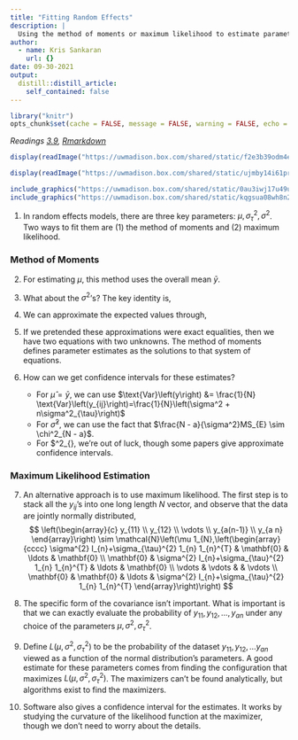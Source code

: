 ```yaml
---
title: "Fitting Random Effects"
description: |
  Using the method of moments or maximum likelihood to estimate parameters
author:
  - name: Kris Sankaran
    url: {}
date: 09-30-2021
output:
  distill::distill_article:
    self_contained: false
---
```


```r
library("knitr")
opts_chunk$set(cache = FALSE, message = FALSE, warning = FALSE, echo = TRUE)
```

_Readings [3.9](), [Rmarkdown]()_

```r
display(readImage("https://uwmadison.box.com/shared/static/f2e3b39odm4ejkyqinvpii24s9tegnqb.png"))
```


```r
display(readImage("https://uwmadison.box.com/shared/static/ujmby14i61prsex43i6drsgpgsu9lvjq.png"))
```


```r
include_graphics("https://uwmadison.box.com/shared/static/0au3iwj17u49ueqor5djqg58rensvmqo.png")
include_graphics("https://uwmadison.box.com/shared/static/kqgsua08wh8n2h6zhssbmxf4byldcq2o.png")
```

1. In random effects models, there are three key parameters: $\mu,
\sigma^2_{\tau}, \sigma^2$. Two ways to fit them are (1) the method of moments
and (2) maximum likelihood.

### Method of Moments

2. For estimating $\mu$, this method uses the overall mean $\bar{y}$.

3. What about the $\sigma^2$’s? The key identity is,
\begin{align*}
\mathbf{E}\left[MS_{\text{treatments}}\right] &= \sigma^2 + n \sigma_{\tau}^2 \\
\mathbf{E}\left[MS_{E}\right] &= \sigma^2
\end{align*}

4. We can approximate the expected values through,
\begin{align*}
MS_{\text{treatments} \approx \sigma^2 + n \sigma_{\tau}^2 \\
MS_{E} \approx \sigma^2
\end{align*}

5. If we pretended these approximations were exact equalities, then we have two
equations with two unknowns. The method of moments defines parameter estimates
as the solutions to that system of equations.
\begin{align}
\hat{\sigma}^2 &= MS_{E} \\
\hat{\sigma}^2_{\tau} &= \frac{1}{n}\left[MS_{\text{treatments}} - MS_{E}\right]
\end{align}

6. How can we get confidence intervals for these estimates?
    * For $\hat{\mu} = \bar{y}$, we can use $\text{Var}\left(y\right) &= \frac{1}{N} \text{Var}\left(y_{ij}\right)=\frac{1}{N}\left(\sigma^2 + n\sigma^2_{\tau}\right)$
    * For $\hat{\sigma}^2$, we can use the fact that $\frac{N - a}{\sigma^2}MS_{E} \sim \chi^2_{N - a}$.
    * For $\hat{\sigma}^2_{\tau}, we’re out of luck, though some papers give
    approximate confidence intervals.

### Maximum Likelihood Estimation

7. An alternative approach is to use maximum likelihood. The first step is to
stack all the $y_{ij}$’s into one long length $N$ vector, and observe that the
data are jointly normally distributed,
$$
\left(\begin{array}{c}
y_{11} \\
y_{12} \\
\vdots \\
y_{a(n-1)} \\
y_{a n}
\end{array}\right) \sim \mathcal{N}\left(\mu 1_{N},\left(\begin{array}{cccc}
\sigma^{2} I_{n}+\sigma_{\tau}^{2} 1_{n} 1_{n}^{T} & \mathbf{0} & \ldots & \mathbf{0} \\
\mathbf{0} & \sigma^{2} I_{n}+\sigma_{\tau}^{2} 1_{n} 1_{n}^{T} & \ldots & \mathbf{0} \\
\vdots & \vdots & & \vdots \\
\mathbf{0} & \mathbf{0} & \ldots & \sigma^{2} I_{n}+\sigma_{\tau}^{2} 1_{n} 1_{n}^{T}
\end{array}\right)\right)
$$

8. The specific form of the covariance isn’t important. What is important is
that we can exactly evaluate the probability of $y_{11}, y_{12},\dots, y_{an}$ under
any choice of the parameters $\mu, \sigma^2, \sigma^2_{\tau}$.

9. Define $L(\mu, \sigma^2, \sigma^2_{\tau})$ to be the probability of the
dataset $y_{11}, y_{12}, \dots y_{an}$ viewed as a function of the normal
distribution’s parameters. A good estimate for these parameters comes from
finding the configuration that maximizes $L\left(\mu, \sigma^2,
\sigma^2_{\tau}\right)$. The maximizers can’t be found analytically, but algorithms exist to find the maximizers. 

10. Software also gives a confidence interval for the estimates. It works by
studying the curvature of the likelihood function at the maximizer, though we
don’t need to worry about the details.